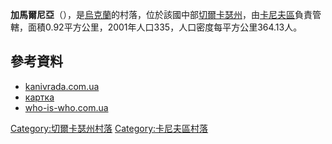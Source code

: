 {{coord|49|38|47|N|31|26|8|E|scale:30000_region:UA|display=title}}

'''加馬爾尼亞'''（{{lang-uk|Гамарня}}），是[[烏克蘭|烏克蘭]]的村落，位於該國中部[[切爾卡瑟州|切爾卡瑟州]]，由[[卡尼夫區|卡尼夫區]]負責管轄，面積0.92平方公里，2001年人口335，人口密度每平方公里364.13人。

==參考資料==
*[https://web.archive.org/web/20141103162713/http://kanivrada.com.ua/konon.htm kanivrada.com.ua]
*[http://gska2.rada.gov.ua/pls/z7502/A005?rdat1=26.07.2009&rf7571=37822 картка]{{dead link|date=2017年11月 |bot=InternetArchiveBot |fix-attempted=yes }}
* [http://who-is-who.com.ua/bookmaket/mischerkasy2009/8/193.html who-is-who.com.ua]{{dead link|date=2017年11月 |bot=InternetArchiveBot |fix-attempted=yes }}

[[Category:切爾卡瑟州村落|Category:切爾卡瑟州村落]]
[[Category:卡尼夫區村落|Category:卡尼夫區村落]]


{{Cherkasy-geo-stub}}